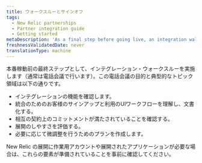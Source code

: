 ```yaml
---
title: ウォークスルーとサインオフ
tags:
  - New Relic partnerships
  - Partner integration guide
  - Getting started
metaDescription: 'As a final step before going live, an integration walkthrough for New Relic partners will be performed (typically via conference call).'
freshnessValidatedDate: never
translationType: machine
---
```


本番稼動前の最終ステップとして、インテグレーション・ウォークスルーを実施します（通常は電話会議で行います）。この電話会議の目的と典型的なトピック領域は以下の通りです。

* インテグレーションの機能を確認します。
* 統合のためのお客様のサインアップと利用のUIワークフローを理解し、文書化する。
* 相互の契約上のコミットメントが満たされていることを確認する。
* 展開のしやすさを評価する。
* 必要に応じて微調整を行うためのプランを作成します。

New Relic の展開に作業用アカウントや展開されたアプリケーションが必要な場合は、これらの要素が準備されていることを事前に確認してください。

